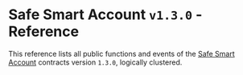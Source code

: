
<LegacyCallout />

# Safe Smart Account  `v1.3.0` - Reference

This reference lists all public functions and events of the [Safe Smart Account](../advanced/smart-account-overview.mdx) contracts version `1.3.0`, logically clustered.

